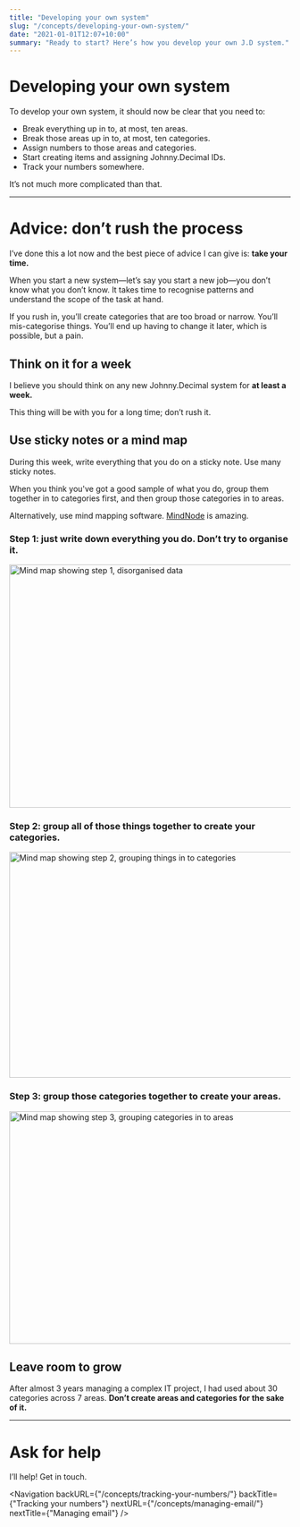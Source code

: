 ```yaml
---
title: "Developing your own system"
slug: "/concepts/developing-your-own-system/"
date: "2021-01-01T12:07+10:00"
summary: "Ready to start? Here’s how you develop your own J.D system."
---
```



# Developing your own system

To develop your own system, it should now be clear that you need to:

- Break everything up in to, at most, ten areas.
- Break those areas up in to, at most, ten categories.
- Assign numbers to those areas and categories.
- Start creating items and assigning Johnny.Decimal IDs.
- Track your numbers somewhere.

It’s not much more complicated than that.

---

# Advice: don’t rush the process

I’ve done this a lot now and the best piece of advice I can give is: **take your time.**

When you start a new system—let’s say you start a new job—you don’t know what you don’t know. It takes time to recognise patterns and understand the scope of the task at hand.

If you rush in, you’ll create categories that are too broad or narrow. You’ll mis-categorise things. You’ll end up having to change it later, which is possible, but a pain.

## Think on it for a week

I believe you should think on any new Johnny.Decimal system for **at least a week.**

This thing will be with you for a long time; don’t rush it.

## Use sticky notes or a mind map

During this week, write everything that you do on a sticky note. Use many sticky notes.

When you think you've got a good sample of what you do, group them together in to categories first, and then group those categories in to areas.

Alternatively, use mind mapping software. <a href="https://mindnode.com/">MindNode</a> is amazing.

### Step 1: just write down everything you do. Don’t try to organise it.

<Image
	src={mindNode_step1}
	alt="Mind map showing step 1, disorganised data"
	width="566"
	height="435"
/>

### Step 2: group all of those things together to create your categories.

<Image
	src={mindNode_step2}
	alt="Mind map showing step 2, grouping things in to categories"
	width="785"
	height="404"
/>

### Step 3: group those categories together to create your areas.

<Image
	src={mindNode_step3}
	alt="Mind map showing step 3, grouping categories in to areas"
	width="942"
	height="416"
/>

## Leave room to grow

After almost 3 years managing a complex IT project, I had used about 30 categories across 7 areas. **Don’t create areas and categories for the sake of it.**

---

# Ask for help

I’ll help! <Link to="/contact/">Get in touch</Link>.

<Navigation
	backURL={"/concepts/tracking-your-numbers/"}
	backTitle={"Tracking your numbers"}
	nextURL={"/concepts/managing-email/"}
	nextTitle={"Managing email"}
/>
